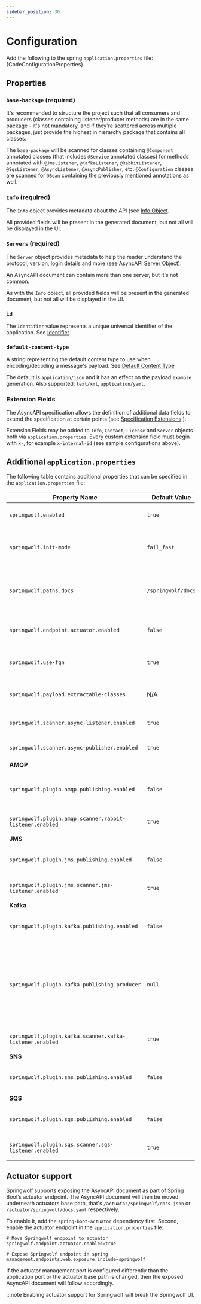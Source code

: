 ```yaml
---
sidebar_position: 30
---
```


# Configuration

Add the following to the spring `application.properties` file:
<CodeBlock language="properties">{CodeConfigurationProperties}</CodeBlock>

## Properties

### `base-backage` (required)

It's recommended to structure the project such that all consumers and producers (classes containing listener/producer methods) are in the same package - it's not mandatory, and if they're scattered across multiple packages, just provide the highest in hierarchy package that contains all classes.

The `base-package` will be scanned for classes containing `@Component` annotated classes (that includes `@Service` annotated classes) for methods annotated with `@JmsListener`, `@KafkaListener`, `@RabbitListener`, `@SqsListener`, `@AsyncListener`, `@AsyncPublisher`, etc.
`@Configuration` classes are scanned for `@Bean` containing the previously mentioned annotations as well.

### `Info` (required)

The `Info` object provides metadata about the API (see [Info Object](https://www.asyncapi.com/docs/reference/specification/v3.0.0#infoObject).

All provided fields will be present in the generated document, but not all will be displayed in the UI.

### `Servers` (required)

The `Server` object provides metadata to help the reader understand the protocol, version, login details and more (see [AsyncAPI Server Object](https://www.asyncapi.com/docs/reference/specification/v3.0.0#serversObject)).

An AsyncAPI document can contain more than one server, but it's not common.

As with the `Info` object, all provided fields will be present in the generated document, but not all will be displayed in the UI.

### `id`

The `Identifier` value represents a unique universal identifier of the application. See [Identifier](https://www.asyncapi.com/docs/reference/specification/v3.0.0#A2SIdString).

### `default-content-type`

A string representing the default content type to use when encoding/decoding a message's payload. See [Default Content Type](https://www.asyncapi.com/docs/reference/specification/v3.0.0#defaultContentTypeString)

The default is `application/json` and it has an effect on the payload `example` generation. Also supported: `text/xml`, `application/yaml`.

### Extension Fields

The AsyncAPI specification allows the definition of additional data fields to extend the
specification at certain points (see [Specification Extensions](https://www.asyncapi.com/docs/reference/specification/v3.0.0#specificationExtensions) ).

Extension Fields may be added to `Info`, `Contact`, `License` and `Server` objects both via `application.properties`.
Every custom extension field must begin with `x-`, for example `x-internal-id` (see sample configurations above).

## Additional `application.properties`

The following table contains additional properties that can be specified in the `application.properties` file:

| Property Name                                            | Default Value      | Description                                                                                                                                                                                                                                                                                                                                                                                                                                                                                 |
|----------------------------------------------------------|--------------------|---------------------------------------------------------------------------------------------------------------------------------------------------------------------------------------------------------------------------------------------------------------------------------------------------------------------------------------------------------------------------------------------------------------------------------------------------------------------------------------------|
| `springwolf.enabled`                                     | `true`             | Allows to enable/disable Springwolf at one central place.                                                                                                                                                                                                                                                                                                                                                                                                                                   |
| `springwolf.init-mode`                                   | `fail_fast`        | Springwolf initializes during start up with `fail_fast` or in the `background` after the application has started.                                                                                                                                                                                                                                                                                                                                                                           |
| `springwolf.paths.docs`                                  | `/springwolf/docs` | The path of the AsyncAPI document in JSON format. *Note that at the moment the UI will work only with the default value.*                                                                                                                                                                                                                                                                                                                                                                   |
| `springwolf.endpoint.actuator.enabled`                   | `false`            | Publish the AsyncAPI document as part of Spring Boot’s actuator feature.                                                                                                                                                                                                                                                                                                                                                                                                                    |
| `springwolf.use-fqn`                                     | `true`             | Use fully qualified names for the schema classes. **Required for publishing with springwolf-ui**                                                                                                                                                                                                                                                                                                                                                                                            |
| `springwolf.payload.extractable-classes..`               | N/A                | Extract additional payload types. See [message payloads](documenting-messages.mdx) for more details.                                                                                                                                                                                                                                                                                                                                                                                        |
| `springwolf.scanner.async-listener.enabled`              | `true`             | Enable scanner to find methods annotated with `@AsyncListener`.                                                                                                                                                                                                                                                                                                                                                                                                                             |
| `springwolf.scanner.async-publisher.enabled`             | `true`             | Enable scanner to find methods annotated with `@AsyncPublisher`.                                                                                                                                                                                                                                                                                                                                                                                                                            |
| **AMQP**                                                 |                    |                                                                                                                                                                                                                                                                                                                                                                                                                                                                                             |
| `springwolf.plugin.amqp.publishing.enabled`              | `false`            | Allow (anyone) to produce AMQP messages from the UI. *Note that this has security implications*                                                                                                                                                                                                                                                                                                                                                                                             |
| `springwolf.plugin.amqp.scanner.rabbit-listener.enabled` | `true`             | Enable scanner to find methods annotated with `@RabbitListener`.                                                                                                                                                                                                                                                                                                                                                                                                                            |
| **JMS**                                                  |                    |                                                                                                                                                                                                                                                                                                                                                                                                                                                                                             |
| `springwolf.plugin.jms.publishing.enabled`               | `false`            | Allow (anyone) to produce JMS messages from the UI. *Note that this has security implications*                                                                                                                                                                                                                                                                                                                                                                                              |
| `springwolf.plugin.jms.scanner.jms-listener.enabled`     | `true`             | Enable scanner to find methods annotated with `@JmsListener`.                                                                                                                                                                                                                                                                                                                                                                                                                               |
| **Kafka**                                                |                    |                                                                                                                                                                                                                                                                                                                                                                                                                                                                                             |
| `springwolf.plugin.kafka.publishing.enabled`             | `false`            | Allow (anyone) to produce Kafka messages from the UI. *Note that this has security implications*                                                                                                                                                                                                                                                                                                                                                                                            |
| `springwolf.plugin.kafka.publishing.producer`            | `null`             | Configure the Kafka producer used to publish messages from the UI. Uses identical parameters as `spring.kafka.producer`. [SpringwolfKafkaProducer](https://github.com/springwolf/springwolf-core/blob/b7c7fa508daf3e9c887eb8924cef78af4ed4de1f/springwolf-examples/springwolf-kafka-example/src/main/java/io/github/springwolf/example/kafka/configuration/CustomSpringwolfKafkaProducer.java#L20) demonstrates multiple producer configuration to publish to Avro and Protobuf.            |
| `springwolf.plugin.kafka.scanner.kafka-listener.enabled` | `true`             | Enable scanner to find methods annotated with `@KafkaListener`.                                                                                                                                                                                                                                                                                                                                                                                                                             |
| **SNS**                                                  |                    |                                                                                                                                                                                                                                                                                                                                                                                                                                                                                             |
| `springwolf.plugin.sns.publishing.enabled`               | `false`            | Allow (anyone) to produce SNS messages from the UI. *Note that this has security implications*                                                                                                                                                                                                                                                                                                                                                                                              |
| **SQS**                                                  |                    |                                                                                                                                                                                                                                                                                                                                                                                                                                                                                             |
| `springwolf.plugin.sqs.publishing.enabled`               | `false`            | Allow (anyone) to produce SQS messages from the UI. *Note that this has security implications*                                                                                                                                                                                                                                                                                                                                                                                              |
| `springwolf.plugin.sqs.scanner.sqs-listener.enabled`     | `true`             | Enable scanner to find methods annotated with `@SqsListener`.                                                                                                                                                                                                                                                                                                                                                                                                                               |

## Actuator support

Springwolf supports exposing the AsyncAPI document as part of Spring Boot’s actuator endpoint.
The AsyncAPI document will then be moved underneath actuators base path, that's `/actuator/springwolf/docs.json` or `/actuator/springwolf/docs.yaml` respectively.

To enable it, add the `spring-boot-actuator` dependency first.
Second, enable the actuator endpoint in the `application.properties` file:

```properties
# Move Springwolf endpoint to actuator
springwolf.endpoint.actuator.enabled=true

# Expose Springwolf endpoint in spring
management.endpoints.web.exposure.include=springwolf
```

If the actuator management port is configured differently than the application port or the actuator base path is changed, then
the exposed AsyncAPI document will follow accordingly.

:::note
Enabling actuator support for Springwolf will break the Springwolf UI.
